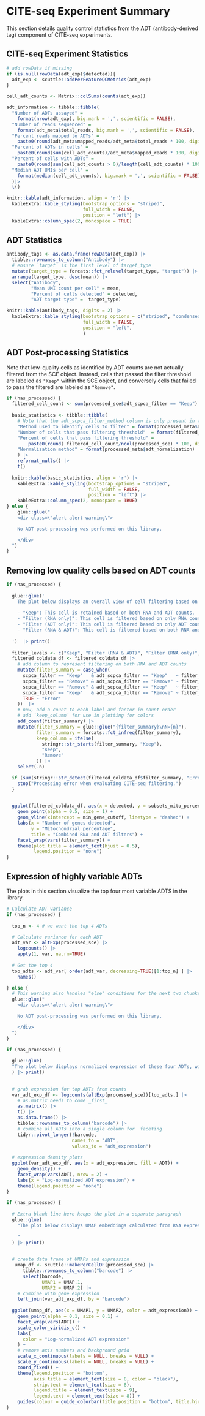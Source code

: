 # CITE-seq Experiment Summary

This section details quality control statistics from the ADT (antibody-derived tag) component of CITE-seq experiments.

## CITE-seq Experiment Statistics

```r
# add rowData if missing
if (is.null(rowData(adt_exp)$detected)){
  adt_exp <- scuttle::addPerFeatureQCMetrics(adt_exp)
}

cell_adt_counts <- Matrix::colSums(counts(adt_exp))

adt_information <- tibble::tibble(
  "Number of ADTs assayed" =
    format(nrow(adt_exp), big.mark = ',', scientific = FALSE),
  "Number of reads sequenced" =
    format(adt_meta$total_reads, big.mark = ',', scientific = FALSE),
  "Percent reads mapped to ADTs" =
    paste0(round(adt_meta$mapped_reads/adt_meta$total_reads * 100, digits = 2), "%"),
  "Percent of ADTs in cells" =
    paste0(round(sum(cell_adt_counts)/adt_meta$mapped_reads * 100, digits = 2), "%"),
  "Percent of cells with ADTs" =
    paste0(round(sum(cell_adt_counts > 0)/length(cell_adt_counts) * 100, digits = 2), "%"),
  "Median ADT UMIs per cell" =
    format(median(cell_adt_counts), big.mark = ',', scientific = FALSE)
  )|>
  t()

knitr::kable(adt_information, align = 'r') |>
  kableExtra::kable_styling(bootstrap_options = "striped",
                            full_width = FALSE,
                            position = "left") |>
  kableExtra::column_spec(2, monospace = TRUE)
```

## ADT Statistics
```r
antibody_tags <- as.data.frame(rowData(adt_exp)) |>
  tibble::rownames_to_column("Antibody") |>
  # ensure `target` is the first level of target_type
  mutate(target_type = forcats::fct_relevel(target_type, "target")) |>
  arrange(target_type, desc(mean)) |> 
  select("Antibody",
         "Mean UMI count per cell" = mean,
         "Percent of cells detected" = detected,
         "ADT target type" =  target_type)

knitr::kable(antibody_tags, digits = 2) |>
  kableExtra::kable_styling(bootstrap_options = c("striped", "condensed"),
                            full_width = FALSE,
                            position = "left",
                            ) 
```

## ADT Post-processing Statistics

Note that low-quality cells as identified by ADT counts are not actually filtered from the SCE object.
Instead, cells that passed the filter threshold are labeled as `"Keep"` within the SCE object, and conversely cells that failed to pass the filtered are labeled as `"Remove"`.

```r

if (has_processed) {
  filtered_cell_count <- sum(processed_sce$adt_scpca_filter == "Keep")
  
  basic_statistics <- tibble::tibble(
    # Note that the adt_scpca_filter_method column is only present in the processed_sce object
    "Method used to identify cells to filter" = format(processed_meta$adt_scpca_filter_method),
    "Number of cells that pass filtering threshold"  = format(filtered_cell_count),
    "Percent of cells that pass filtering threshold" =
        paste0(round( filtered_cell_count/ncol(processed_sce) * 100, digits = 2), "%"), 
    "Normalization method" = format(processed_meta$adt_normalization) 
    ) |>
    reformat_nulls() |>
    t()
  
  knitr::kable(basic_statistics, align = 'r') |>
    kableExtra::kable_styling(bootstrap_options = "striped",
                              full_width = FALSE,
                              position = "left") |>
    kableExtra::column_spec(2, monospace = TRUE)
} else {
    glue::glue("
    <div class=\"alert alert-warning\">

    No ADT post-processing was performed on this library.

    </div>
  ")
}

```

## Removing low quality cells based on ADT counts


```r
if (has_processed) { 
  
  glue::glue('
    The plot below displays an overall view of cell filtering based on both ADT and RNA counts. Cells are labeled as one of the following:
  
    - "Keep": This cell is retained based on both RNA and ADT counts.
    - "Filter (RNA only)": This cell is filtered based on only RNA counts.
    - "Filter (ADT only)": This cell is filtered based on only ADT counts.
    - "Filter (RNA & ADT)": This cell is filtered based on both RNA and ADT counts.
  
  ')  |> print()
  
  filter_levels <- c("Keep", "Filter (RNA & ADT)", "Filter (RNA only)", "Filter (ADT only)")
  filtered_coldata_df <- filtered_coldata_df |>
    # add column to represent filtering on both RNA and ADT counts
    mutate(filter_summary = case_when(
      scpca_filter == "Keep"   & adt_scpca_filter == "Keep"   ~ filter_levels[1],
      scpca_filter == "Remove" & adt_scpca_filter == "Remove" ~ filter_levels[2],
      scpca_filter == "Remove" & adt_scpca_filter == "Keep"   ~ filter_levels[3],
      scpca_filter == "Keep"   & adt_scpca_filter == "Remove" ~ filter_levels[4],
      TRUE ~ "Error"
    ))  |>
    # now, add a count to each label and factor in count order
    # add `keep_column` for use in plotting for colors
    add_count(filter_summary) |>
    mutate(filter_summary = glue::glue("{filter_summary}\nN={n}"), 
           filter_summary = forcats::fct_infreq(filter_summary), 
           keep_column = ifelse(
             stringr::str_starts(filter_summary, "Keep"), 
             "Keep", 
             "Remove"
           )) |>
    select(-n)

  if (sum(stringr::str_detect(filtered_coldata_df$filter_summary, "Error")) != 0) {
    stop("Processing error when evaluating CITE-seq filtering.")
  }

  
  ggplot(filtered_coldata_df, aes(x = detected, y = subsets_mito_percent, color = keep_column)) +
    geom_point(alpha = 0.5, size = 1) +
    geom_vline(xintercept = min_gene_cutoff, linetype = "dashed") +
    labs(x = "Number of genes detected",
         y = "Mitochondrial percentage",
         title = "Combined RNA and ADT filters") +
    facet_wrap(vars(filter_summary)) +
    theme(plot.title = element_text(hjust = 0.5), 
          legend.position = "none")
}
```



## Expression of highly variable ADTs

The plots in this section visualize the top four most variable ADTS in the library.


```r
# Calculate ADT variance
if (has_processed) {
  
  top_n <- 4 # we want the top 4 ADTs

  # Calculate variance for each ADT
  adt_var <- altExp(processed_sce) |>
    logcounts() |>
    apply(1, var, na.rm=TRUE) 
  
  # Get the top 4
  top_adts <- adt_var[ order(adt_var, decreasing=TRUE)[1:top_n] ] |>
    names()

} else {
  # This warning also handles "else" conditions for the next two chunks
  glue::glue("
    <div class=\"alert alert-warning\">

    No ADT post-processing was performed on this library.

    </div>
  ")
}
```




```r
if (has_processed) {
  
  glue::glue(
  "The plot below displays normalized expression of these four ADTs, with one ADT shown per panel.\n"
  ) |> print() 

  
  # grab expression for top ADTs from counts
  var_adt_exp_df <- logcounts(altExp(processed_sce))[top_adts,] |>
    # as.matrix needs to come _first_
    as.matrix() |>
    t() |>
    as.data.frame() |>
    tibble::rownames_to_column("barcode") |>
    # combine all ADTs into a single column for  faceting 
    tidyr::pivot_longer(!barcode,
                        names_to = "ADT",
                        values_to = "adt_expression")
  
  # expression density plots
  ggplot(var_adt_exp_df, aes(x = adt_expression, fill = ADT)) + 
    geom_density() + 
    facet_wrap(vars(ADT), nrow = 2) +
    labs(x = "Log-normalized ADT expression") +
    theme(legend.position = "none") 
} 
```



```r
if (has_processed) {
    
  # Extra blank line here keeps the plot in a separate paragraph
  glue::glue(
    "The plot below displays UMAP embeddings calculated from RNA expression, where each cell is colored by the expression level of the given ADT.
    
    "
  ) |> print() 

  
  # create data frame of UMAPs and expression 
   umap_df <- scuttle::makePerCellDF(processed_sce) |>
      tibble::rownames_to_column("barcode") |>
      select(barcode, 
             UMAP1 = UMAP.1, 
             UMAP2 = UMAP.2) |> 
    # combine with gene expression
    left_join(var_adt_exp_df, by = "barcode")
  
  ggplot(umap_df, aes(x = UMAP1, y = UMAP2, color = adt_expression)) + 
    geom_point(alpha = 0.1, size = 0.1) + 
    facet_wrap(vars(ADT)) +
    scale_color_viridis_c() +
    labs(
      color = "Log-normalized ADT expression"
    ) +
    # remove axis numbers and background grid
    scale_x_continuous(labels = NULL, breaks = NULL) + 
    scale_y_continuous(labels = NULL, breaks = NULL) + 
    coord_fixed() +
    theme(legend.position = "bottom",
          axis.title = element_text(size = 8, color = "black"),
          strip.text = element_text(size = 8),
          legend.title = element_text(size = 9),
          legend.text = element_text(size = 8)) +
    guides(colour = guide_colorbar(title.position = "bottom", title.hjust = 0.5))
}
```

